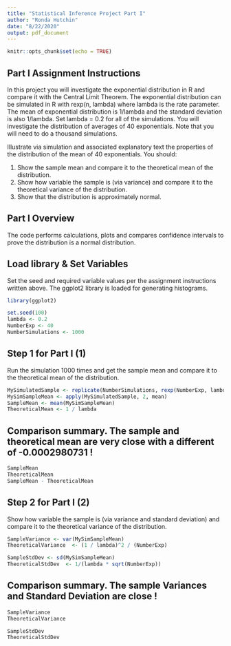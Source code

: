 ```yaml
---
title: "Statistical Inference Project Part I"
author: "Ronda Hutchin"
date: "8/22/2020"
output: pdf_document
---
```


```r
knitr::opts_chunk$set(echo = TRUE)
```

## Part I Assignment Instructions

In this project you will investigate the exponential distribution in R and compare it with the Central Limit Theorem. The exponential distribution can be simulated in R with rexp(n, lambda) where lambda is the rate parameter. The mean of exponential distribution is 1/lambda and the standard deviation is also 1/lambda. Set lambda = 0.2 for all of the simulations. You will investigate the distribution of averages of 40 exponentials. Note that you will need to do a thousand simulations.

Illustrate via simulation and associated explanatory text the properties of the distribution of the mean of 40 exponentials. You should:

(1) Show the sample mean and compare it to the theoretical mean of the distribution.
(2) Show how variable the sample is (via variance) and compare it to the theoretical variance of the distribution.
(3) Show that the distribution is approximately normal.


## Part I Overview
The code performs calculations, plots and compares confidence intervals to prove the distribution is a normal distribution.

## Load library & Set Variables
Set the seed and required variable values per the assignment instructions written above.
The ggplot2 library is loaded for generating histograms.
```r

library(ggplot2)

set.seed(100)
lambda <- 0.2
NumberExp <- 40
NumberSimulations <- 1000

```

## Step 1 for Part I (1)   
Run the simulation 1000 times and get the sample mean and compare it to the theoretical mean of the distribution.
```r
MySimulatedSample <- replicate(NumberSimulations, rexp(NumberExp, lambda))
MySimSampleMean <- apply(MySimulatedSample, 2, mean)
SampleMean <- mean(MySimSampleMean)
TheoreticalMean <- 1 / lambda

```
## Comparison summary.  The sample and theoretical mean are very close with a different of -0.0002980731 !
```r
SampleMean
TheoreticalMean
SampleMean - TheoreticalMean
```
## Step 2 for Part I (2)   
Show how variable the sample is (via variance and standard deviation) and compare it to the theoretical variance of the distribution.
```r

SampleVariance <- var(MySimSampleMean)
TheoreticalVariance  <- (1 / lambda)^2 / (NumberExp) 

SampleStdDev <- sd(MySimSampleMean)
TheoreticalStdDev  <- 1/(lambda * sqrt(NumberExp))


```
## Comparison summary.  The sample Variances and Standard Deviation are close !
```r
SampleVariance
TheoreticalVariance

SampleStdDev
TheoreticalStdDev
```
